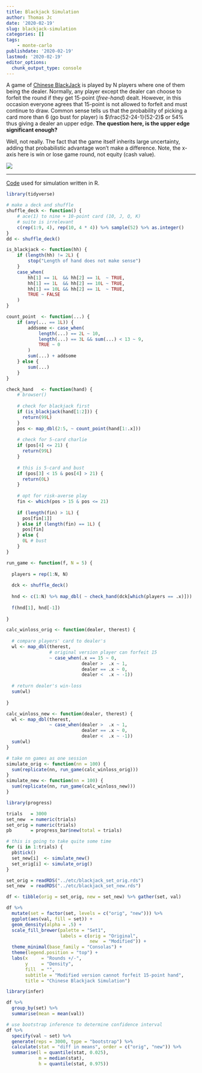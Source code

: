 ```yaml
---
title: Blackjack Simulation
author: Thomas Jc
date: '2020-02-19'
slug: blackjack-simulation
categories: []
tags: 
    - monte-carlo
publishdate: '2020-02-19'
lastmod: '2020-02-19'
editor_options: 
  chunk_output_type: console
---
```


A game of [Chinese BlackJack](https://en.wikipedia.org/wiki/Chinese_Blackjack) is played by N players where one of them being the dealer. Normally, any player except the dealer can choose to forfeit the round if they get 15-point (*free-hand*) dealt. However, in this occasion everyone agrees that 15-point is not allowed to forfeit and must continue to draw. 
Common sense tells us that the probability of picking a card more than 6 (go bust for player) is $\frac{52-24-1}{52-2}$ or 54% thus giving a dealer an upper edge. **The question here, is the upper edge significant enough?** 

Well, not really. The fact that the game itself inherits large uncertainty, adding that probabilistic advantage won't make a difference. Note, the x-axis here is win or lose game round, not equity (cash value). 

![](/etc/blackjack_result.png)

----

[Code](https://gist.github.com/tmasjc/123fa9f734403031c704b30d96d4fb5d) used for simulation written in R.

```r
library(tidyverse)

# make a deck and shuffle
shuffle_deck <- function() {
    # ace(1) to nine + 10-point card (10, J, Q, K) 
    # suite is irrelevant
    c(rep(1:9, 4), rep(10, 4 * 4)) %>% sample(52) %>% as.integer()
}
dd <- shuffle_deck()
```

```r
is_blackjack <- function(hh) {
    if (length(hh) != 2L) {
        stop("Length of hand does not make sense")
    }
    case_when(
        hh[1] == 1L  && hh[2] == 1L  ~ TRUE,
        hh[1] == 1L  && hh[2] == 10L ~ TRUE,
        hh[1] == 10L && hh[2] == 1L  ~ TRUE,
        TRUE ~ FALSE
    )
}

count_point  <- function(...) {
    if (any(... == 1L)) {
        addsome <- case_when(
            length(...) == 2L ~ 10,
            length(...) == 3L && sum(...) < 13 ~ 9,
            TRUE ~ 0
        )
        sum(...) + addsome
    } else {
        sum(...)
    }
}

check_hand   <- function(hand) {
    # browser()
  
    # check for blackjack first
    if (is_blackjack(hand[1:2])) {
      return(99L)
    }
    pos <- map_dbl(2:5, ~ count_point(hand[1:.x]))
    
    # check for 5-card charlie
    if (pos[4] <= 21) {
      return(99L)
    }
    
    # this is 5-card and bust
    if (pos[3] < 15 & pos[4] > 21) {
      return(0L)
    }
    
    # opt for risk-averse play 
    fin <- which(pos > 15 & pos <= 21)
    
    if (length(fin) > 1L) {
      pos[fin[1]]
    } else if (length(fin) == 1L) {
      pos[fin]
    } else {
      0L # bust
    }
}
```

```r
run_game <- function(f, N = 5) {
  
  players = rep(1:N, N)
  
  dck <- shuffle_deck()
  
  hnd <- c(1:N) %>% map_dbl( ~ check_hand(dck[which(players == .x)]))
  
  f(hnd[1], hnd[-1])
  
}

calc_winloss_orig <- function(dealer, therest) {
  
  # compare players' card to dealer's
  wl <- map_dbl(therest,
                # original version player can forfeit 15
                ~ case_when(.x == 15 ~ 0,
                            dealer >  .x ~ 1,
                            dealer == .x ~ 0,
                            dealer <  .x ~ -1))
  
  # return dealer's win-loss
  sum(wl)
  
}

calc_winloss_new <- function(dealer, therest) {
  wl <- map_dbl(therest,
                ~ case_when(dealer >  .x ~ 1,
                            dealer == .x ~ 0,
                            dealer <  .x ~ -1))
  sum(wl)
}

# take nn games as one session
simulate_orig <- function(nn = 100) {
  sum(replicate(nn, run_game(calc_winloss_orig)))
}
simulate_new <- function(nn = 100) {
  sum(replicate(nn, run_game(calc_winloss_new)))
}
```

```r
library(progress)

trials   = 3000
set_new  = numeric(trials)
set_orig = numeric(trials)
pb       = progress_bar$new(total = trials)

# this is going to take quite some time
for (i in 1:trials) {
  pb$tick()
  set_new[i]  <- simulate_new()
  set_orig[i] <- simulate_orig()
}
```

```r
set_orig = readRDS("../etc/blackjack_set_orig.rds")
set_new  = readRDS("../etc/blackjack_set_new.rds")
```


```r
df <- tibble(orig = set_orig, new = set_new) %>% gather(set, val)

df %>%
  mutate(set = factor(set, levels = c("orig", "new"))) %>% 
  ggplot(aes(val, fill = set)) +
  geom_density(alpha = .5) +
  scale_fill_brewer(palette = "Set1", 
                    labels = c(orig = "Original",
                               new  = "Modified")) +
  theme_minimal(base_family = "Consolas") +
  theme(legend.position = "top") +
  labs(x     = "Rounds +/-", 
       y     = "Density",
       fill  = "",
       subtitle = "Modified version cannot forfeit 15-point hand",
       title = "Chinese Blackjack Simulation")

```

```r
library(infer)

df %>% 
  group_by(set) %>% 
  summarise(mean = mean(val))

# use bootstrap inference to determine confidence interval
df %>% 
  specify(val ~ set) %>% 
  generate(reps = 3000, type = "bootstrap") %>% 
  calculate(stat = "diff in means", order = c("orig", "new")) %>% 
  summarise(l = quantile(stat, 0.025),
            m = median(stat),
            h = quantile(stat, 0.975))
```



